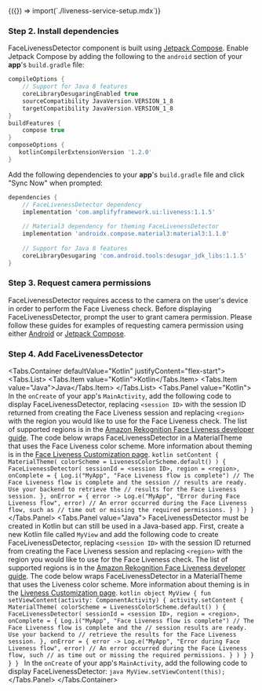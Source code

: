 
<Fragment>
  {({}) => import(`./liveness-service-setup.mdx`)}
</Fragment>

### Step 2. Install dependencies

FaceLivenessDetector component is built using [Jetpack Compose](https://developer.android.com/jetpack/compose). Enable Jetpack Compose by adding the following to the `android` section of your **app**'s `build.gradle` file:

```groovy
compileOptions {
    // Support for Java 8 features
    coreLibraryDesugaringEnabled true
    sourceCompatibility JavaVersion.VERSION_1_8
    targetCompatibility JavaVersion.VERSION_1_8
}
buildFeatures {
    compose true
}
composeOptions {
   kotlinCompilerExtensionVersion '1.2.0'
}
```

Add the following dependencies to your **app**'s `build.gradle` file and click "Sync Now" when prompted:

```groovy
dependencies {
    // FaceLivenessDetector dependency
    implementation 'com.amplifyframework.ui:liveness:1.1.5'
    
    // Material3 dependency for theming FaceLivenessDetector
    implementation 'androidx.compose.material3:material3:1.1.0'
    
    // Support for Java 8 features
    coreLibraryDesugaring 'com.android.tools:desugar_jdk_libs:1.1.5'
}
```

### Step 3. Request camera permissions

FaceLivenessDetector requires access to the camera on the user's device in order to perform the Face Liveness check. Before displaying FaceLivenessDetector, prompt the user to grant camera permission. Please follow these guides for examples of requesting camera permission using either [Android](https://developer.android.com/training/permissions/requesting) or [Jetpack Compose](https://google.github.io/accompanist/permissions/).

### Step 4. Add FaceLivenessDetector

<Tabs.Container defaultValue="Kotlin" justifyContent="flex-start">
<Tabs.List>
<Tabs.Item value="Kotlin">Kotlin</Tabs.Item>
<Tabs.Item value="Java">Java</Tabs.Item>
</Tabs.List>
  <Tabs.Panel value="Kotlin">
    In the `onCreate` of your app's `MainActivity`, add the following code to display FaceLivenessDetector, replacing `<session ID>` with the session ID returned from creating the Face Liveness session and replacing `<region>` with the region you would like to use for the Face Liveness check. The list of supported regions is in the [Amazon Rekognition Face Liveness developer guide](https://docs.aws.amazon.com/general/latest/gr/rekognition.html). The code below wraps FaceLivenessDetector in a MaterialTheme that uses the Face Liveness color scheme. More information about theming is in the [Face Liveness Customization page](./liveness/customization).
    <ExampleCode>
    ```kotlin
    setContent {
        MaterialTheme(
            colorScheme = LivenessColorScheme.default()
        ) {
            FaceLivenessDetector(
                sessionId = <session ID>,
                region = <region>,
                onComplete = {
                     Log.i("MyApp", "Face Liveness flow is complete")
                     // The Face Liveness flow is complete and the session
                     // results are ready. Use your backend to retrieve the
                     // results for the Face Liveness session.
                },
                onError = { error ->
                     Log.e("MyApp", "Error during Face Liveness flow", error)
                     // An error occurred during the Face Liveness flow, such as
                     // time out or missing the required permissions.
                }
            )
        }
    }
    ```
    </ExampleCode>
  </Tabs.Panel>
  <Tabs.Panel value="Java">
    FaceLivenessDetector must be created in Kotlin but can still be used in a Java-based app. First, create a new Kotlin file called `MyView` and add the following code to create FaceLivenessDetector, replacing `<session ID>` with the session ID returned from creating the Face Liveness session and replacing `<region>` with the region you would like to use for the Face Liveness check. The list of supported regions is in the [Amazon Rekognition Face Liveness developer guide](https://docs.aws.amazon.com/general/latest/gr/rekognition.html). The code below wraps FaceLivenessDetector in a MaterialTheme that uses the Liveness color scheme. More information about theming is in the [Liveness Customization page](./liveness/customization).
    <ExampleCode>
    ```kotlin
    object MyView {
        fun setViewContent(activity: ComponentActivity) {
            activity.setContent {
                MaterialTheme(
                    colorScheme = LivenessColorScheme.default()
                ) {
                    FaceLivenessDetector(
                        sessionId = <session ID>,
                        region = <region>,
                        onComplete = {
                            Log.i("MyApp", "Face Liveness flow is complete")
                            // The Face Liveness flow is complete and the
                            // session results are ready. Use your backend to
                            // retrieve the results for the Face Liveness session.
                        },
                        onError = { error ->
                            Log.e("MyApp", "Error during Face Liveness flow", error)
                            // An error occurred during the Face Liveness flow, such
                            // as time out or missing the required permissions.
                        }
                    )
                }
            }
        }
    }
    ```
    </ExampleCode>
    In the `onCreate` of your app's `MainActivity`, add the following code to display FaceLivenessDetector:
    <ExampleCode>
    ```java
    MyView.setViewContent(this);
    ```
    </ExampleCode>
  </Tabs.Panel>
</Tabs.Container>
